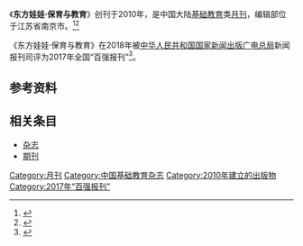 {{Infobox magazine
| title = 东方娃娃·保育与教育 
| image_file = 东方娃娃.保育与教育.2021.02.封面.jpg
| image_size = 
| image_caption = 2021.02的封面
| editor = 
| editor_title =  
| staff_writer =  
| founder =  
| frequency = 月刊
| circulation = 
| category = 基础教育
| company = [[江苏凤凰出版传媒股份有限公司|江苏凤凰出版传媒股份有限公司]]（主管单位）
| 出版者= [[江苏凤凰少年儿童出版社|江苏凤凰少年儿童出版社]]有限公司，[[南京师范大学|南京师范大学]]出版社有限公司（主办单位）
| firstdate = 2010
| 创刊地区= [[中国大陆|中国大陆]]
| 总部所在地   =江苏省南京市
| language = [[中文|中文]]
| website = [http://www.dfww.com.cn/ 《东方娃娃·保育与教育》的官方网站]
| issn = 1008-3952
| CN   = CN32-1520/C
}}
《'''东方娃娃·保育与教育'''》创刊于2010年，是中国大陆[[基础教育|基础教育]]类[[杂志#出版|月刊]]，编辑部位于江苏省南京市。<ref name="知网1">{{Cite web|title=东方娃娃·保育与教育|url=https://navi.cnki.net/knavi/JournalDetail?pcode=CJFD&pykm=DFWW|accessdate=2021-02-02|work=navi.cnki.net|publisher=[[中国知网|中国知网]]}}</ref><ref name="维普1">{{Cite web|title=东方娃娃·保育与教育 - 维普中文期刊|url=http://www.cqvip.com/qikan/Detail.aspx?gch=85560A|accessdate=2021-02-02|author=|date=|format=|publisher=[[维普|维普]]|language=}}</ref>

《东方娃娃·保育与教育》在2018年被[[中华人民共和国国家新闻出版广电总局|中华人民共和国国家新闻出版广电总局]]新闻报刊司评为2017年全国“百强报刊”<ref>{{Cite web|title=2017年全国“百强报刊”推荐名单开始公示|url=http://www.ce.cn/culture/gd/201801/16/t20180116_27756145.shtml|accessdate=2021-02-10|author=赵新乐（中国新闻出版广电报）|date=2018-01-16|format=|work=www.ce.cn|publisher=[[中国经济网|中国经济网]]|language=|archive-date=2020-11-05|archive-url=https://web.archive.org/web/20201105014543/http://www.ce.cn/culture/gd/201801/16/t20180116_27756145.shtml|dead-url=no}}</ref>。
== 参考资料 ==
{{reflist|2}}

== 相关条目 ==

* [[杂志|杂志]]
* [[期刊|期刊]]

{{pub-stub}}
{{全国百强报刊|2017}}

[[Category:月刊|Category:月刊]]
[[Category:中国基础教育杂志|Category:中国基础教育杂志]]
[[Category:2010年建立的出版物|Category:2010年建立的出版物]]
[[Category:2017年“百强报刊”|Category:2017年“百强报刊”]]